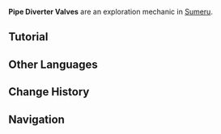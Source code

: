 {{Terminology Infobox
|image        = Tutorial Pipe Diverter Valve.png
|type         = Exploration
|region       = Sumeru
|subregion    = Great Red Sand
|area         = Desert of Hadramaveth
|subarea      = 
}}
'''Pipe Diverter Valves''' are an exploration mechanic in [[Sumeru]].

==Tutorial==
{{Tutorial|Pipe Diverter Valve}}

==Other Languages==
{{Other Languages
|en      = Pipe Diverter Valve
|zhs     = 管道转向阀
|zhs_rm  = Guǎndào Zhuǎnxiàng-fá
|zht     = 管道轉向閥
|zht_rm  = Guǎndào Zhuǎnxiàng-fá
|zh_tl   = 
|ja      = パイプのステアリングバルブ
|ja_rm   = Paipu no Sutearingu Barubu
|ja_tl   = Pipe Stearing Valve
|ko      = 통로 전환 밸브
|ko_tl   = Passage Transition Valve
|es      = Válvulas de ajuste de tuberías
|es_tl   = Pipe Adjustment Valves
|fr      = Valves de direction des tuyaux
|fr_tl   = Pipe Direction Valves
|ru      = Трубопроводный распределительный вентиль
|ru_tl   = Pipeline Distribution Valve
|th      = วาล์วเปลี่ยนทิศท่อ
|th_rm   = 
|th_tl   = 
|vi      = Van Xoay Đường Ống
|vi_tl   = 
|de      = Rohrleitungsumlenkventil
|de_tl   = Pipeline Diverter Valve
|id      = Katup Pengalih Pipa
|id_tl   = Pipe Diverter Valve
|pt      = Válvula de Ajuste de Canos
|pt_tl   = Pipe Adjustment Valves
|tr      = Boru Ayrıştırma Vanası
|tr_tl   = Pipe Diverter Valve
|it      = Valvola idraulica deviatrice
|it_tl   = Hidraulic Diverter Valve
}}

==Change History==
{{Change History|3.4}}

==Navigation==
{{Exploration Navbox|Sumeru}}